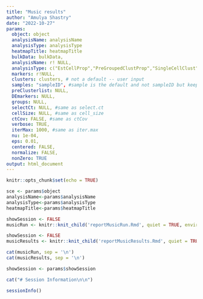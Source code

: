 ```yaml
---
title: "Music results"
author: "Amulya Shastry"
date: "2022-10-27"
params:
  object: object
  analysisName: analysisName
  analysisType: analysisType
  heatmapTitle: heatmapTitle
  bulkData: bulkData, 
  analysisName: r! NULL,
  analysisType: c("EstCellProp","PreGroupedClustProp","SingleCellClust"), 
  markers: r!NULL, 
  clusters: clusters, # not a default -- user input 
  samples: "sampleID", #sample is the default and not sampleID but keeping this as sampleID for testing purpose
  preClusterlist: NULL,
  DEmarkers: NULL,
  groups: NULL, 
  selectCt: NULL, #same as select.ct
  cellSize: NULL, #same as cell_size 
  ctCov: FALSE, #same as ctCov
  verbose: TRUE,
  iterMax: 1000, #same as iter.max 
  nu: 1e-04,
  eps: 0.01,
  centered: FALSE,
  normalize: FALSE,
  nonZero: TRUE
output: html_document
---
```


```r
knitr::opts_chunk$set(echo = TRUE)
```


```r
sce <- params$object
analysisName<-params$analysisName
analysisType<-params$analysisType
heatmapTitle<-params$heatmapTitle
```


<!-- Music Run -->

```r
showSession <- FALSE
musicRun <- knitr::knit_child('reportMusicRun.Rmd', quiet = TRUE, envir = environment())
```

<!-- Music Results -->

```r
showSession <- FALSE
musicResults <- knitr::knit_child('reportMusicResults.Rmd', quiet = TRUE, envir = environment())
```



```r
cat(musicRun, sep = '\n')
cat(musicResults, sep = '\n')
```



 

```r
showSession <- params$showSession
```



```r
cat("# Session Information\n\n")
```


```r
sessionInfo()
```




